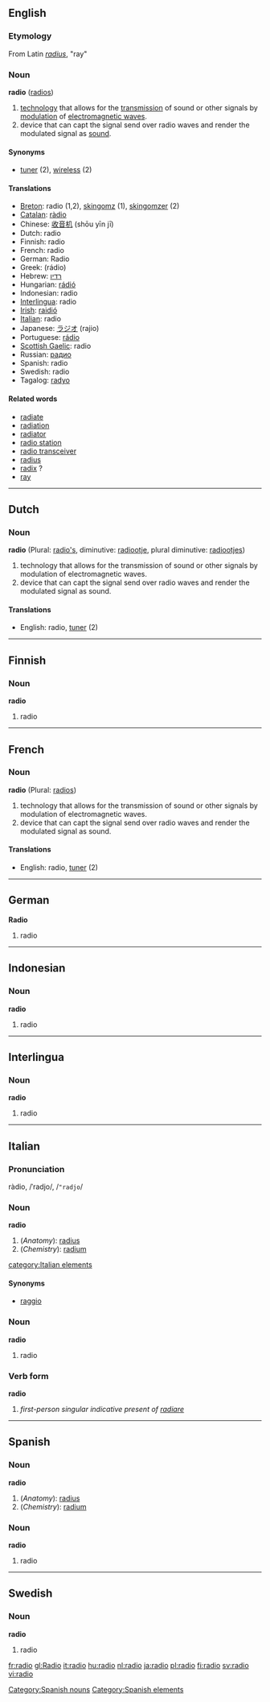 ==English==

===Etymology===
From Latin ''[[radius]]'', "ray"

===Noun===
'''radio''' ([[radios]])
# [[technology]] that allows for the [[transmission]] of sound or other signals by [[modulation]] of [[electromagnetic wave]]s.
# device that can capt the signal send over radio waves and render the modulated signal as [[sound]].

====Synonyms====
*[[tuner]] (2), [[wireless]] (2)

====Translations====
*[[Breton]]: radio {{m}} (1,2), [[skingomz]] {{f}} (1), [[skingomzer]] {{m}} (2)
*[[Catalan]]: [[ràdio]] {{f}}
*Chinese: [[收音机]] (shōu yīn jī)
*Dutch: radio {{m}}
*Finnish: radio
*French: radio {{f}}
*German: Radio {{n}}
*Greek: (r&aacute;dio)
*Hebrew: [[רדיו]]
*Hungarian: [[rádió]]
*Indonesian: radio
*[[Interlingua]]: radio
*[[Irish]]: [[raidió]]
*[[Italian]]: radio {{f}}
*Japanese: [[ラジオ]] (rajio)
*Portuguese: [[rádio]] {{m}}
*[[Scottish Gaelic]]: radio
*Russian: [[радио]]
*Spanish: radio {{m}}
*Swedish: radio {{c}}
*Tagalog: [[radyo]] {{n}}

====Related words====
*[[radiate]]
*[[radiation]]
*[[radiator]]
*[[radio station]]
*[[radio transceiver]]
*[[radius]]
*[[radix]] ?
*[[ray]]


----

==Dutch==
===Noun===
'''radio''' {{m}} (Plural: [[radio's]], diminutive: [[radiootje]], plural diminutive: [[radiootjes]])

#technology that allows for the transmission of sound or other signals by modulation of electromagnetic waves.
#device that can capt the signal send over radio waves and render the modulated signal as sound.

====Translations====
*English: radio, [[tuner]] (2)

----
==Finnish==
===Noun===
'''radio'''

# radio

----
==French==
===Noun===
'''radio''' {{f}} (Plural: [[radios]])

#technology that allows for the transmission of sound or other signals by modulation of electromagnetic waves.
#device that can capt the signal send over radio waves and render the modulated signal as sound.

====Translations====
*English: radio, [[tuner]] (2)

----
==German==
'''Radio''' {{n}}

# radio

----
==Indonesian==
===Noun===
'''radio'''

# radio

----
==Interlingua==
===Noun===
'''radio'''

# radio

----
==Italian==
===Pronunciation===
ràdio, /ˈradjo/, /<tt>"radjo</tt>/
===Noun===
'''radio''' {{m}}

#(''Anatomy''): [[radius]]
#(''Chemistry''): [[radium]]
[[category:Italian elements]]

====Synonyms====
*[[raggio]]

===Noun===
'''radio''' {{f}}

# radio

===Verb form===
'''radio'''

# ''first-person singular indicative present of [[radiare]]''

----

==Spanish==
===Noun===
'''radio''' {{m}}

#(''Anatomy''): [[radius]]
#(''Chemistry''): [[radium]]

[[Category:Spanish nouns]]
[[Category:Spanish elements]]

===Noun===
'''radio''' {{f}}

# radio

----
==Swedish==
===Noun===
'''radio''' {{c}}

# radio

[[fr:radio]]
[[gl:Radio]]
[[it:radio]]
[[hu:radio]]
[[nl:radio]]
[[ja:radio]]
[[pl:radio]]
[[fi:radio]]
[[sv:radio]]
[[vi:radio]]